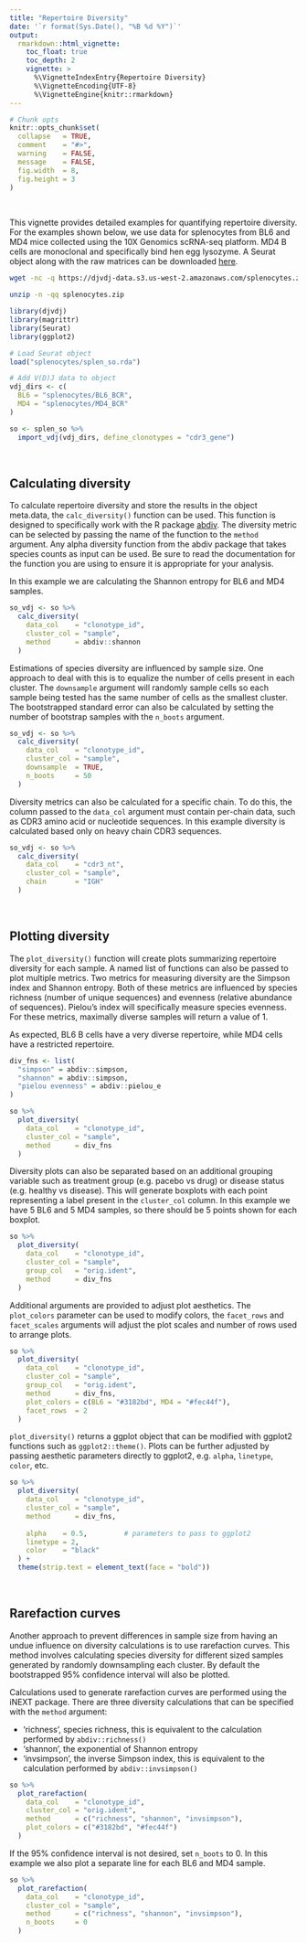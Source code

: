 ```yaml
---
title: "Repertoire Diversity"
date: '`r format(Sys.Date(), "%B %d %Y")`'
output:
  rmarkdown::html_vignette:
    toc_float: true
    toc_depth: 2
    vignette: >
      %\VignetteIndexEntry{Repertoire Diversity}
      %\VignetteEncoding{UTF-8}
      %\VignetteEngine{knitr::rmarkdown}
---
```


```r
# Chunk opts
knitr::opts_chunk$set(
  collapse   = TRUE,
  comment    = "#>",
  warning    = FALSE,
  message    = FALSE,
  fig.width  = 8,
  fig.height = 3
)
```

<br>

This vignette provides detailed examples for quantifying repertoire diversity. For the examples shown below, we use data for splenocytes from BL6 and MD4 mice collected using the 10X Genomics scRNA-seq platform. MD4 B cells are monoclonal and specifically bind hen egg lysozyme. A Seurat object along with the raw matrices can be downloaded [here](https://djvdj-data.s3.us-west-2.amazonaws.com/splenocytes.zip).

```bash
wget -nc -q https://djvdj-data.s3.us-west-2.amazonaws.com/splenocytes.zip

unzip -n -qq splenocytes.zip
```

```r
library(djvdj)
library(magrittr)
library(Seurat)
library(ggplot2)

# Load Seurat object
load("splenocytes/splen_so.rda")

# Add V(D)J data to object
vdj_dirs <- c(
  BL6 = "splenocytes/BL6_BCR",
  MD4 = "splenocytes/MD4_BCR"
)

so <- splen_so %>%
  import_vdj(vdj_dirs, define_clonotypes = "cdr3_gene")
```

<br>

## Calculating diversity

To calculate repertoire diversity and store the results in the object meta.data, the `calc_diversity()` function can be used. This function is designed to specifically work with the R package [abdiv](https://github.com/kylebittinger/abdiv). The diversity metric can be selected by passing the name of the function to the `method` argument. Any alpha diversity function from the abdiv package that takes species counts as input can be used. Be sure to read the documentation for the function you are using to ensure it is appropriate for your analysis.

In this example we are calculating the Shannon entropy for BL6 and MD4 samples.

```r
so_vdj <- so %>%
  calc_diversity(
    data_col    = "clonotype_id",
    cluster_col = "sample",
    method      = abdiv::shannon
  )
```

Estimations of species diversity are influenced by sample size. One approach to deal with this is to equalize the number of cells present in each cluster. The `downsample` argument will randomly sample cells so each sample being tested has the same number of cells as the smallest cluster. The bootstrapped standard error can also be calculated by setting the number of bootstrap samples with the `n_boots` argument.

```r
so_vdj <- so %>%
  calc_diversity(
    data_col    = "clonotype_id",
    cluster_col = "sample",
    downsample  = TRUE,
    n_boots     = 50
  )
```

Diversity metrics can also be calculated for a specific chain. To do this, the column passed to the `data_col` argument must contain per-chain data, such as CDR3 amino acid or nucleotide sequences. In this example diversity is calculated based only on heavy chain CDR3 sequences.

```r
so_vdj <- so %>%
  calc_diversity(
    data_col    = "cdr3_nt",
    cluster_col = "sample",
    chain       = "IGH"
  )
```

<br>

## Plotting diversity

The `plot_diversity()` function will create plots summarizing repertoire diversity for each sample. A named list of functions can also be passed to plot multiple metrics. Two metrics for measuring diversity are the Simpson index and Shannon entropy. Both of these metrics are influenced by species richness (number of unique sequences) and evenness (relative abundance of sequences). Pielou's index will specifically measure species evenness. For these metrics, maximally diverse samples will return a value of 1.

As expected, BL6 B cells have a very diverse repertoire, while MD4 cells have a restricted repertoire. 

```r
div_fns <- list(
  "simpson" = abdiv::simpson,
  "shannon" = abdiv::simpson,
  "pielou evenness" = abdiv::pielou_e
)

so %>%
  plot_diversity(
    data_col    = "clonotype_id",
    cluster_col = "sample",
    method      = div_fns
  )
```

Diversity plots can also be separated based on an additional grouping variable such as treatment group (e.g. pacebo vs drug) or disease status (e.g. healthy vs disease). This will generate boxplots with each point representing a label present in the `cluster_col` column. In this example we have 5 BL6 and 5 MD4 samples, so there should be 5 points shown for each boxplot.

```r
so %>%
  plot_diversity(
    data_col    = "clonotype_id",
    cluster_col = "sample",
    group_col   = "orig.ident",
    method      = div_fns
  )
```

Additional arguments are provided to adjust plot aesthetics. The `plot_colors` parameter can be used to modify colors, the `facet_rows` and `facet_scales` arguments will adjust the plot scales and number of rows used to arrange plots.

```r
so %>%
  plot_diversity(
    data_col    = "clonotype_id",
    cluster_col = "sample",
    group_col   = "orig.ident",
    method      = div_fns,
    plot_colors = c(BL6 = "#3182bd", MD4 = "#fec44f"),
    facet_rows  = 2
  )
```

`plot_diversity()` returns a ggplot object that can be modified with ggplot2 functions such as `ggplot2::theme()`. Plots can be further adjusted by passing aesthetic parameters directly to ggplot2, e.g. `alpha`, `linetype`, `color`, etc.

```r
so %>%
  plot_diversity(
    data_col    = "clonotype_id",
    cluster_col = "sample",
    method      = div_fns,
    
    alpha    = 0.5,         # parameters to pass to ggplot2
    linetype = 2,
    color    = "black"    
  ) +
  theme(strip.text = element_text(face = "bold"))
```

<br>

## Rarefaction curves

Another approach to prevent differences in sample size from having an undue influence on diversity calculations is to use rarefaction curves. This method involves calculating species diversity for different sized samples generated by randomly downsampling each cluster. By default the bootstrapped 95% confidence interval will also be plotted.

Calculations used to generate rarefaction curves are performed using the iNEXT package. There are three diversity calculations that can be specified with the `method` argument:

* 'richness', species richness, this is equivalent to the calculation performed by `abdiv::richness()`
* 'shannon', the exponential of Shannon entropy
* 'invsimpson', the inverse Simpson index, this is equivalent to the calculation performed by `abdiv::invsimpson()`

```r
so %>%
  plot_rarefaction(
    data_col    = "clonotype_id",
    cluster_col = "orig.ident",
    method      = c("richness", "shannon", "invsimpson"),
    plot_colors = c("#3182bd", "#fec44f")
  )
```

If the 95% confidence interval is not desired, set `n_boots` to 0. In this example we also plot a separate line for each BL6 and MD4 sample.

```r
so %>%
  plot_rarefaction(
    data_col    = "clonotype_id",
    cluster_col = "sample",
    method      = c("richness", "shannon", "invsimpson"),
    n_boots     = 0
  )
```
